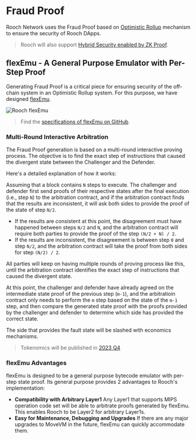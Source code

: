 # Fraud Proof

Rooch Network uses the Fraud Proof based on [Optimistic Rollup](https://ethereum.org/en/developers/docs/scaling/optimistic-rollups/) mechanism to ensure the security of Rooch DApps.

> Rooch will also support [Hybrid Security enabled by ZK Proof](/docs/tech-highlights/hybrid-security).

## flexEmu - A General Purpose Emulator with Per-Step Proof

Generating Fraud Proof is a critical piece for ensuring security of the off-chain system in an Optimistic Rollup system. For this purpose, we have designed [flexEmu](https://github.com/rooch-network/flexemu).


<Image
  src="/docs/rooch-flexemu.png"
  alt="Rooch flexEmu"
  width={500}
  height={500}
  className="mx-auto my-4"
/>

> Find the [specifications of flexEmu on GitHub](https://github.com/rooch-network/flexemu/blob/main/docs/guidelines.md).

### Multi-Round Interactive Arbitration

The Fraud Proof generation is based on a multi-round interactive proving process. The objective is to find the exact step of instructions that caused the divergent state between the Challenger and the Defender.

Here's a detailed explanation of how it works:

Assuming that a block contains `N` steps to execute. The challenger and defender first send proofs of their respective states after the final execution (i.e., step `N`) to the arbitration contract, and if the arbitration contract finds that the results are inconsistent, it will ask both sides to provide the proof of the state of step `N/2`.

- If the results are consistent at this point, the disagreement must have happened between steps `N/2` and `N`, and the arbitration contract will require both parties to provide the proof of the step `(N/2 + N) / 2`.
- If the results are inconsistent, the disagreement is between step `0` and step `N/2`, and the arbitration contract will take the proof from both sides for step `(N/2) / 2`.

All parties will keep on having multiple rounds of proving process like this, until the arbitration contract identifies the exact step of instructions that caused the divergent state.

At this point, the challenger and defender have already agreed on the intermediate state proof of the previous step (`m-1`), and the arbitratioin contract only needs to perform the `m` step based on the state of the `m-1` step, and then compare the generated state proof with the proofs provided by the challenger and defender to determine which side has provided the correct state.

The side that provides the fault state will be slashed with economics mechanisms.

> Tokenomics will be published in [2023 Q4](/docs/miscellaneous/roadmap#2023-q4---mainnet-ready-testnet)

### flexEmu Advantages

flexEmu is designed to be a general purpose bytecode emulator with per-step state proof. Its general purpose provides 2 advantages to Rooch's implementation:

- **Compatibility with Arbitrary Layer1**
  Any Layer1 that supports MIPS operation code set will be able to arbitrate proofs generated by flexEmu. This enables Rooch to be Layer2 for arbitrary Layer1s.
- **Easy for Maintenance, Debugging and Upgrades**
  If there are any major upgrades to MoveVM in the future, flexEmu can quickly accommodate them.
